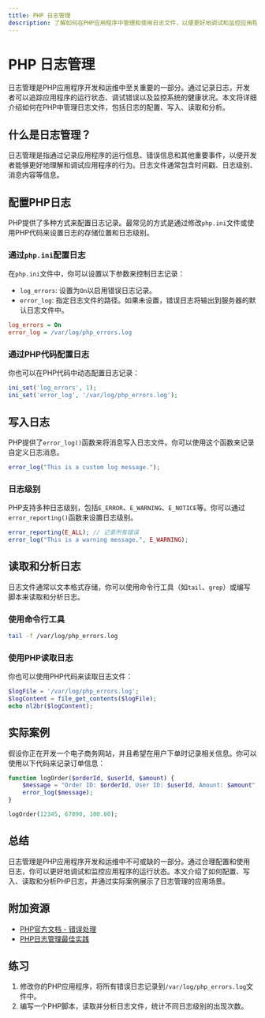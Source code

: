 ```yaml
---
title: PHP 日志管理
description: 了解如何在PHP应用程序中管理和使用日志文件，以便更好地调试和监控应用程序的运行状态。
---
```


# PHP 日志管理

日志管理是PHP应用程序开发和运维中至关重要的一部分。通过记录日志，开发者可以追踪应用程序的运行状态、调试错误以及监控系统的健康状况。本文将详细介绍如何在PHP中管理日志文件，包括日志的配置、写入、读取和分析。

## 什么是日志管理？

日志管理是指通过记录应用程序的运行信息、错误信息和其他重要事件，以便开发者能够更好地理解和调试应用程序的行为。日志文件通常包含时间戳、日志级别、消息内容等信息。

## 配置PHP日志

PHP提供了多种方式来配置日志记录。最常见的方式是通过修改`php.ini`文件或使用PHP代码来设置日志的存储位置和日志级别。

### 通过`php.ini`配置日志

在`php.ini`文件中，你可以设置以下参数来控制日志记录：

- `log_errors`: 设置为`On`以启用错误日志记录。
- `error_log`: 指定日志文件的路径。如果未设置，错误日志将输出到服务器的默认日志文件中。

```ini
log_errors = On
error_log = /var/log/php_errors.log
```

### 通过PHP代码配置日志

你也可以在PHP代码中动态配置日志记录：

```php
ini_set('log_errors', 1);
ini_set('error_log', '/var/log/php_errors.log');
```

## 写入日志

PHP提供了`error_log()`函数来将消息写入日志文件。你可以使用这个函数来记录自定义日志消息。

```php
error_log("This is a custom log message.");
```

### 日志级别

PHP支持多种日志级别，包括`E_ERROR`、`E_WARNING`、`E_NOTICE`等。你可以通过`error_reporting()`函数来设置日志级别。

```php
error_reporting(E_ALL); // 记录所有错误
error_log("This is a warning message.", E_WARNING);
```

## 读取和分析日志

日志文件通常以文本格式存储，你可以使用命令行工具（如`tail`、`grep`）或编写脚本来读取和分析日志。

### 使用命令行工具

```bash
tail -f /var/log/php_errors.log
```

### 使用PHP读取日志

你也可以使用PHP代码来读取日志文件：

```php
$logFile = '/var/log/php_errors.log';
$logContent = file_get_contents($logFile);
echo nl2br($logContent);
```

## 实际案例

假设你正在开发一个电子商务网站，并且希望在用户下单时记录相关信息。你可以使用以下代码来记录订单信息：

```php
function logOrder($orderId, $userId, $amount) {
    $message = "Order ID: $orderId, User ID: $userId, Amount: $amount";
    error_log($message);
}

logOrder(12345, 67890, 100.00);
```

## 总结

日志管理是PHP应用程序开发和运维中不可或缺的一部分。通过合理配置和使用日志，你可以更好地调试和监控应用程序的运行状态。本文介绍了如何配置、写入、读取和分析PHP日志，并通过实际案例展示了日志管理的应用场景。

## 附加资源

- [PHP官方文档 - 错误处理](https://www.php.net/manual/en/book.errorfunc.php)
- [PHP日志管理最佳实践](https://www.example.com/php-logging-best-practices)

## 练习

1. 修改你的PHP应用程序，将所有错误日志记录到`/var/log/php_errors.log`文件中。
2. 编写一个PHP脚本，读取并分析日志文件，统计不同日志级别的出现次数。
